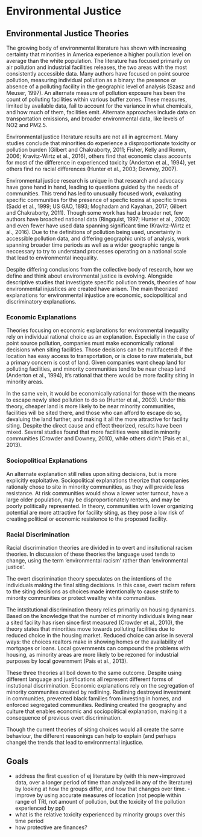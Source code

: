 <!--
This is for including Chapter 1.  Notice that it's also good practice to name your chunk.  This will help you debug potential issues as you knit.  The chunk above is called intro and the one below is called chapter1.  Feel free to change the name of the Rmd file as you wish, but don't forget to change it here from chap1.Rmd.
-->

<!--
The {#rmd-basics} text after the chapter declaration will allow us to link throughout the document back to the beginning of Chapter 1.  These labels will automatically be generated (if not specified) by changing the spaces to hyphens and capital letters to lowercase.  Look for the reference to this label at the beginning of Chapter 2.
-->

# Environmental Justice {#env_justice}

## Environmental Justice Theories
The growing body of environmental literature has shown with increasing certainty that minorities in America experience a higher poullution level on average than the white population. The literature has focused primarily on air pollution and industrial facilities releases, the two areas with the most consistently accessible data. Many authors have focused on point source pollution, measuring individual pollution as a binary: the presence or absence of a polluting facility in the geographic level of analysis (Szasz and Meuser, 1997). An alternate measure of pollution exposure has been the count of polluting facilities within various buffer zones. These measures, limited by available data, fail to account for the variance in what chemicals, and how much of them, facilities emit. Alternate approaches include data on transportation emissions, and broader environmental data, like levels of NO2 and PM2.5. 

Environmental justice literature results are not all in agreement. Many studies conclude that minorities do experience a disproportionate toxicity or pollution burden (Gilbert and Chakraborty, 2011; Fisher, Kelly and Romm, 2006; Kravitz-Wirtz et al., 2016), others find that economic class accounts for most of the difference in experienced toxicity (Anderton et al., 1994), yet others find no racial differences (Hunter et al., 2003; Downey, 2007). 

Environmental justice research is unique in that research and advocacy have gone hand in hand, leading to questions guided by the needs of communities. This trend has led to unusually focused work, evaluating specific communities for the presence of specfic toxins at specific times (Sadd et al., 1999; US GAO, 1893; Moghadam and Kayahan, 2017; Gilbert and Chakraborty, 2011). Though some work has had a broader net, few authors have broached national data (Ringquist, 1997; Hunter et al., 2003) and even fewer have used data spanning significant time (Kravitz-Wirtz et al., 2016). Due to the definitions of pollution being used, uncertainty in accessible pollution data, and differing geographic units of analysis, work spanning broader time periods as well as a wider geographic range is neccessary to try to understand processes operating on a national scale that lead to environmental inequality.

Despite differing conclusions from the collective body of research, how we define and think about environmental justice is evolving. Alongside descriptive studies that investigate specific pollution trends, theories of how environmental injustices are created have arisen. The main theorized explanations for environmental injustice are economic, sociopolitical and discriminatory explanations.

### Economic Explanations

Theories focusing on economic explanations for environmental inequality rely on individual rational choice as an explanation. Especially in the case of point source pollution, companies must make economically rational decisions when siting facilities. Those decisions can be multifaceted: if the location has easy access to transportation, or is close to raw materials, but a primary concern is cost of land. Given companies want cheap land for polluting facilities, and minority communities tend to be near cheap land (Anderton et al., 1994), it's rational that there would be more facility siting in minority areas. 

In the same vein, it would be economically rational for those with the means to escape newly sited pollution to do so (Hunter et al., 2003). Under this theory, cheaper land is more likely to be near minority communities, facilities will be sited there, and those who can afford to escape do so, devaluing the land further, and making it all the more attractive for facility siting. Despite the direct cause and effect theorized, results have been mixed. Several studies found that more facilities were sited in minority communities (Crowder and Downey, 2010), while others didn't (Pais et al., 2013). 

### Sociopolitical Explanations

An alternate explanation still relies upon siting decisions, but is more explicitly exploitative. Sociopolitical explanations theorize that companies rationaly chose to site in minority communities, as they will provide less resistance. At risk communities would show a lower voter turnout, have a large older population, may be disproportionately renters, and may be poorly politically represented. In theory, communities with lower organizing potential are more attractive for facility siting, as they pose a low risk of creating political or economic resistence to the proposed facility. 

### Racial Discrimination

Racial discrimination theories are divided in to overt and insitutional racism theories. In discussion of these theories the language used tends to change, using the term 'environmental racism' rather than 'environmental justice'. 

The overt discrimination theory speculates on the intentions of the individuals making the final siting decisions. In this case, overt racism refers to the siting decisions as choices made intentionally to cause strife to minority communities or protect wealthy white communities. 

The intstitutional discrimination theory relies primarily on housing dynamics. Based on the knowledge that the number of minority individuals living near a sited facility has risen since first measured (Crowder et al., 2010), the theory states that minorities move towards polluting facilities due to reduced choice in the housing market. Reduced choice can arise in several ways: the choices realtors make in showing homes or the availability of mortgages or loans. Local governments can compound the problems with housing, as minority areas are more likely to be rezoned for industrial purposes by local government (Pais et al., 2013). 

These three theories all boil down to the same outcome. Despite using different language and justifications all represent different forms of instutional discrimination. Economic explanations rely on the segregation of minority communites created by redlining. Redlining destroyed investment in communities, prevented black families from investing in homes, and enforced segregated communities. Redlining created the geography and culture that enables economic and sociopolitical explanation, making it a consequence of previous overt discrimination.

Though the current theories of siting choices would all create the same behaviour, the different reasonings can help to explain (and perhaps change) the trends that lead to environmental injustice. 


## Goals 
- address the first question of ej literature by (with this new+improved data, over a longer period of time than analyzed in any of the literature) by looking at how the groups differ, and how that changes over time.
-improve by using accurate measures of location (not people within range of TRI, not amount of pollution, but the toxicity of the pollution experienced by ppl)
- what is the relative toxicity experienced by minority groups over this time period
- how protective are finances?